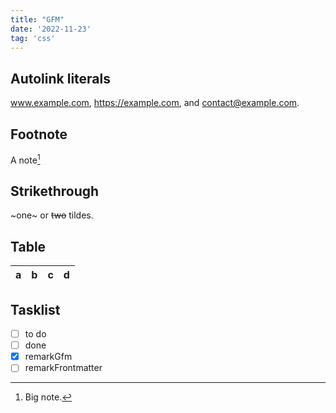 ```yaml
---
title: "GFM"
date: '2022-11-23'
tag: 'css'
---
```


## Autolink literals

www.example.com, https://example.com, and contact@example.com.

## Footnote

A note[^1]

[^1]: Big note.

## Strikethrough

~one~ or ~~two~~ tildes.

## Table

| a | b  |  c |  d  |
| - | :- | -: | :-: |

## Tasklist

* [ ] to do
* [ ] done
* [x] remarkGfm
* [ ] remarkFrontmatter